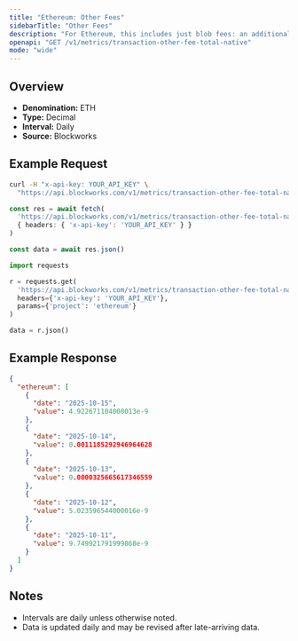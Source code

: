 ```yaml
---
title: "Ethereum: Other Fees"
sidebarTitle: "Other Fees"
description: "For Ethereum, this includes just blob fees: an additional fee for transactions that post data to \"blobs,\" which are specialized data availability solutions for L2 blockchains."
openapi: "GET /v1/metrics/transaction-other-fee-total-native"
mode: "wide"
---
```


## Overview

- **Denomination:** ETH
- **Type:** Decimal
- **Interval:** Daily
- **Source:** Blockworks

## Example Request

<CodeGroup>

```bash cURL
curl -H "x-api-key: YOUR_API_KEY" \
  "https://api.blockworks.com/v1/metrics/transaction-other-fee-total-native?project=ethereum"
```

```typescript TypeScript
const res = await fetch(
  'https://api.blockworks.com/v1/metrics/transaction-other-fee-total-native?project=ethereum',
  { headers: { 'x-api-key': 'YOUR_API_KEY' } }
)

const data = await res.json()
```

```python Python
import requests

r = requests.get(
  'https://api.blockworks.com/v1/metrics/transaction-other-fee-total-native',
  headers={'x-api-key': 'YOUR_API_KEY'},
  params={'project': 'ethereum'}
)

data = r.json()
```

</CodeGroup>

## Example Response

```json
{
  "ethereum": [
    {
      "date": "2025-10-15",
      "value": 4.922671104000013e-9
    },
    {
      "date": "2025-10-14",
      "value": 0.0011185292946964628
    },
    {
      "date": "2025-10-13",
      "value": 0.0000325665617346559
    },
    {
      "date": "2025-10-12",
      "value": 5.023596544000016e-9
    },
    {
      "date": "2025-10-11",
      "value": 9.749921791999868e-9
    }
  ]
}
```

## Notes
- Intervals are daily unless otherwise noted.
- Data is updated daily and may be revised after late-arriving data.